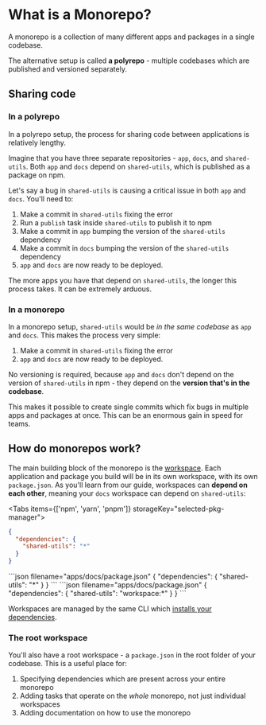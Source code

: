 
# What is a Monorepo?

A monorepo is a collection of many different apps and packages in a single codebase.

The alternative setup is called **a polyrepo** - multiple codebases which are published and versioned separately.

## Sharing code

### In a polyrepo

In a polyrepo setup, the process for sharing code between applications is relatively lengthy.

Imagine that you have three separate repositories - `app`, `docs`, and `shared-utils`. Both `app` and `docs` depend on `shared-utils`, which is published as a package on npm.

Let's say a bug in `shared-utils` is causing a critical issue in both `app` and `docs`. You'll need to:

1. Make a commit in `shared-utils` fixing the error
2. Run a `publish` task inside `shared-utils` to publish it to npm
3. Make a commit in `app` bumping the version of the `shared-utils` dependency
4. Make a commit in `docs` bumping the version of the `shared-utils` dependency
5. `app` and `docs` are now ready to be deployed.

The more apps you have that depend on `shared-utils`, the longer this process takes. It can be extremely arduous.

### In a monorepo

In a monorepo setup, `shared-utils` would be _in the same codebase_ as `app` and `docs`. This makes the process very simple:

1. Make a commit in `shared-utils` fixing the error
2. `app` and `docs` are now ready to be deployed.

No versioning is required, because `app` and `docs` don't depend on the version of `shared-utils` in npm - they depend on the **version that's in the codebase**.

This makes it possible to create single commits which fix bugs in multiple apps and packages at once. This can be an enormous gain in speed for teams.

## How do monorepos work?

The main building block of the monorepo is the [workspace](/docs/handbook/workspaces). Each application and package you build will be in its own workspace, with its own `package.json`. As you'll learn from our guide, workspaces can **depend on each other**, meaning your `docs` workspace can depend on `shared-utils`:

<Tabs items={['npm', 'yarn', 'pnpm']} storageKey="selected-pkg-manager">
  <Tab>

```json filename="apps/docs/package.json"
{
  "dependencies": {
    "shared-utils": "*"
  }
}
```

  </Tab>
  <Tab>
```json filename="apps/docs/package.json"
{
  "dependencies": {
    "shared-utils": "*"
  }
}
```

  </Tab>

  <Tab>
```json filename="apps/docs/package.json"
{
  "dependencies": {
    "shared-utils": "workspace:*"
  }
}
```

  </Tab>
</Tabs>

Workspaces are managed by the same CLI which [installs your dependencies](/docs/handbook/package-installation).

### The root workspace

You'll also have a root workspace - a `package.json` in the root folder of your codebase. This is a useful place for:

1. Specifying dependencies which are present across your entire monorepo
1. Adding tasks that operate on the _whole_ monorepo, not just individual workspaces
1. Adding documentation on how to use the monorepo
